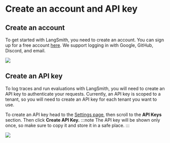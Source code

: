 # Create an account and API key

## Create an account

To get started with LangSmith, you need to create an account. You can sign up for a free account [here](https://smith.langchain.com).
We support logging in with Google, GitHub, Discord, and email.

![](../static/create_account.png)

## Create an API key

To log traces and run evaluations with LangSmith, you will need to create an API key to authenticate your requests.
Currently, an API key is scoped to a tenant, so you will need to create an API key for each tenant you want to use.

To create an API key head to the [Settings page](https://smith.langchain.com/settings), then scroll to the **API Keys** section. Then click **Create API Key.**
:::note
The API key will be shown only once, so make sure to copy it and store it in a safe place.
:::

![](../static/create_api_key.png)
